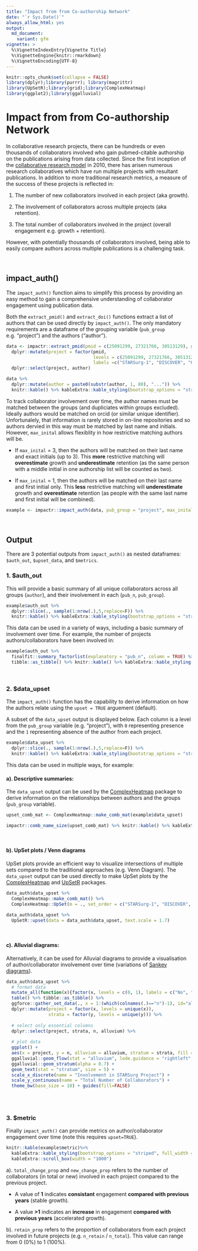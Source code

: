 ```yaml
---
title: "Impact from from Co-authorship Network"
date: "`r Sys.Date()`"
always_allow_html: yes
output:
  md_document:
    variant: gfm
vignette: >
  %\VignetteIndexEntry{Vignette Title}
  %\VignetteEngine{knitr::rmarkdown}
  %\VignetteEncoding{UTF-8}
---
```

```r
knitr::opts_chunk$set(collapse = FALSE)
library(dplyr);library(purrr); library(magrittr)
library(UpSetR);library(grid);library(ComplexHeatmap)
library(ggplot2);library(ggalluvial)
```

# **Impact from from Co-authorship Network**
In collaborative research projects, there can be hundreds or even thousands of collaborators involved who gain pubmed-citable authorship on the publications arising from data collected. Since the first inception of the [collaborative research model](https://www.bmj.com/content/345/bmj.e5084) in 2010, there has arisen numerous research collaboratives which have run multiple projects with resultant publications. In addition to more traditional research metrics, a measure of the success of these projects is reflected in:

  1. The number of new collaborators involved in each project (aka growth). 

  2. The involvement of collaborators across multiple projects (aka retention).
  
  3. The total number of collaborators involved in the project (overall engagement e.g. growth + retention).
  
However, with potentially thousands of collaborators involved, being able to easily compare authors across multiple publications is a challenging task.

&nbsp;

## **impact_auth()**
The `impact_auth()` function aims to simplify this process by providing an easy method to gain a comprehensive understanding of collaborator engagement using publication data.

Both the `extract_pmid()` and `extract_doi()` functions extract a list of authors that can be used directly by `impact_auth()`. The only mandatory requirements are a dataframe of the grouping variable (`pub_group` e.g. "project") and the authors ("author").

```r
data <- impactr::extract_pmid(pmid = c(25091299, 27321766, 30513129), get_auth = TRUE) %>%
  dplyr::mutate(project = factor(pmid,
                                 levels = c(25091299, 27321766, 30513129),
                                 labels =c("STARSurg-1", "DISCOVER", "OAKS-1"))) %>%
  dplyr::select(project, author)
```

```r
data %>%
  dplyr::mutate(author = paste0(substr(author, 1, 80), "...")) %>%
  knitr::kable() %>% kableExtra::kable_styling(bootstrap_options = "striped", full_width = F)
```

To track collaborator involvement over time, the author names must be matched between the groups (and dupliciates within groups excluded). Ideally authors would be matched on orcid (or similar unique identifier). Unfortunalely, that information is rarely stored in on-line repositories and so authors dervied in this way must be matched by last name and initials. However, `max_inital` allows flexiblity in how restrictive matching authors will be.

 - If `max_inital` = 3, then the authors will be matched on their last name and exact initials (up to 3). This **more** restrictive matching will **overestimate** growth and **underestimate** retention (as the same person with a middle initial in one authorship list will be counted as two).

 - If `max_inital` = 1, then the authors will be matched on their last name and first initial only. This **less** restrictive matching will **underestimate** growth and **overestimate** retention (as people with the same last name and first initial will be combined).
 
```r
example <- impactr::impact_auth(data, pub_group = "project", max_inital = 1, upset = TRUE, metric = TRUE)
```

&nbsp;

## **Output**
There are 3 potential outputs from `impact_auth()` as nested dataframes: `$auth_out`, `$upset_data`, and `$metrics`.

### **1. $auth_out**
This will provide a basic summary of all unique collaborators across all groups (`author`), and their involvement in each (`pub_n`, `pub_group`). 

```r
example$auth_out %>%
  dplyr::slice(., sample(1:nrow(.),5,replace=F)) %>%
  knitr::kable() %>% kableExtra::kable_styling(bootstrap_options = "striped", full_width = F)
```

This data can be used in a variety of ways, including a basic summary of involvement over time. For example, the number of projects authors/collaborators have been involved in:

```r
example$auth_out %>%
  finalfit::summary_factorlist(explanatory = "pub_n", column = TRUE) %>%
  tibble::as_tibble() %>% knitr::kable() %>% kableExtra::kable_styling(bootstrap_options = "striped", full_width = F)
```

&nbsp;

### **2. $data_upset**
The `impact_auth()` function has the capability to derive information on how the authors relate using the `upset = TRUE` arguement (default).

A subset of the `data_upset` output is displayed below. Each column is a level from the `pub_group` variable (e.g. "project"), with `0` representing presence and the `1` representing absence of the author from each project.

```r
example$data_upset %>%
  dplyr::slice(., sample(1:nrow(.),5,replace=F)) %>%
  knitr::kable() %>% kableExtra::kable_styling(bootstrap_options = "striped", full_width = F)
```

This data can be used in multiple ways, for example:

#### a). Descriptive summaries:
The `data_upset` output can be used by the [ComplexHeatmap](https://github.com/jokergoo/ComplexHeatmap) package to derive information on the relationships between authors and the groups (`pub_group` variable).

```r
upset_comb_mat <- ComplexHeatmap::make_comb_mat(example$data_upset)

impactr::comb_name_size(upset_comb_mat) %>% knitr::kable() %>% kableExtra::kable_styling(bootstrap_options = "striped", full_width = F)
```

&nbsp;

#### b). UpSet plots / Venn diagrams 
UpSet plots provide an efficient way to visualize intersections of multiple sets compared to the traditional approaches (e.g. Venn Diagram). The `data_upset` output can be used directly to make UpSet plots by the [ComplexHeatmap](https://github.com/jokergoo/ComplexHeatmap) and [UpSetR](https://github.com/hms-dbmi/UpSetR) packages.

```r
data_auth$data_upset %>%
  ComplexHeatmap::make_comb_mat() %>%
  ComplexHeatmap::UpSet(m = ., set_order = c("STARSurg-1", "DISCOVER", "OAKS-1"))

data_auth$data_upset %>%
  UpSetR::upset(data = data_auth$data_upset, text.scale = 1.7)
```

&nbsp;

#### c). Alluvial diagrams:
Alternatively, it can be used for Alluvial diagrams to provide a visualisation of author/collaborator involvement over time (variations of [Sankey diagrams](https://datavizcatalogue.com/methods/sankey_diagram.html)).

```r
data_auth$data_upset %>%
  # format data
  mutate_all(function(x){factor(x, levels = c(0, 1), labels = c("No", "Yes"))}) %>%
  table() %>% tibble::as_tibble() %>%
  ggforce::gather_set_data(., x = 1:(which(colnames(.)=="n")-1), id="alluvium") %>%
  dplyr::mutate(project = factor(x, levels = unique(x)),
                strata = factor(y, levels = unique(y))) %>%
  
  # select only essential columns
  dplyr::select(project, strata, n, alluvium) %>%
  
  # plot data
  ggplot() +
  aes(x = project, y = n, alluvium = alluvium, stratum = strata, fill = strata, label = strata) +
  ggalluvial::geom_flow(stat = "alluvium", lode.guidance = "rightleft", aes.flow = "backward", color = "black") +
  ggalluvial::geom_stratum(alpha = 0.7) +
  geom_text(stat = "stratum", size = 5) +
  scale_x_discrete(name = "Involvement in STARSurg Project") +
  scale_y_continuous(name = "Total Number of Collaborators") +
  theme_bw(base_size = 18) + guides(fill=FALSE)
  
```

&nbsp;

### **3. $metric**
Finally `impact_auth()` can provide metrics on author/collaborator engagement over time (note this requires `upset=TRUE`). 

```r
knitr::kable(example$metric)%>% 
  kableExtra::kable_styling(bootstrap_options = "striped", full_width = F) %>% 
  kableExtra::scroll_box(width = "1000")
```

 a). `total_change_prop` and `new_change_prop` refers to the number of collaborators (in total or new) involved in each project compared to the previous project.

 - A value of **1** indicates **consistant** engagement **compared with previous years** (stable growth).
    
 - A value **>1** indicates an **increase** in engagement **compared with previous years** (accelerated growth).
    
 b). `retain_prop` refers to the proportion of collaborators from each project involved in future projects (e.g. `n_retain` / `n_total`). This value can range from 0 (0%) to 1 (100%).
 
&nbsp;
